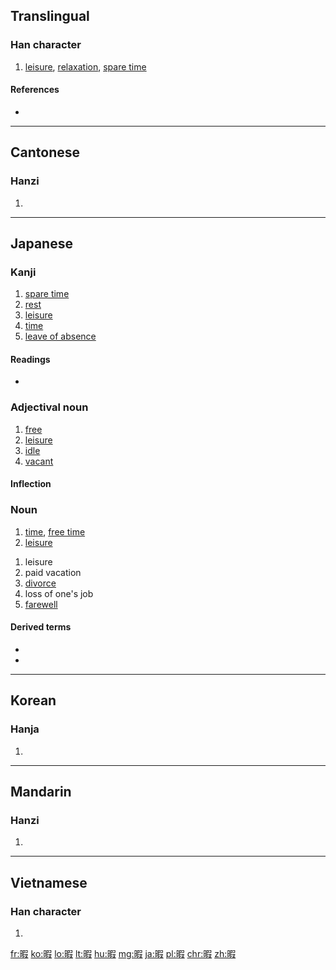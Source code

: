 ==Translingual==

===Han character===
{{Han char|rn=72|rad=日|as=09|sn=13|four=6704<sub>7</sub>|canj=日口尸水 (ARSE)|ids=⿰[[日]][[叚]]}}

# [[leisure]], [[relaxation]], [[spare time]]

====References====
* {{Han ref|kx=0497.360|dkj=14036|dj=0865.270|hdz=21527.020|uh=6687|ud=26247|bh=B776|bd=46966}}

----

==Cantonese==

===Hanzi===
{{yue-hanzi|jyut=haa6|y=ha6}}

# {{defn|lang=yue|sort=日09}}

----

==Japanese==

===Kanji===
{{ja-kanji|grade=c|rs=日09}}

# [[spare time]]
# [[rest]]
# [[leisure]]
# [[time]]
# [[leave of absence]]

====Readings====
* {{ja-readings|goon=[[げ]] (ge)|kanon=[[か]] (ka)|kun=[[ひま]] (hima), [[いとま]] (itoma)}}

===Adjectival noun===
{{ja-adj|infl=na|ひま}}

# [[free]]
# [[leisure]]
# [[idle]]
# [[vacant]]

====Inflection====
{{ja-na|ひま}}

===Noun===
{{ja-noun|ひま}}

# [[time]], [[free time]]
# [[leisure]]

{{ja-noun|いとま}}

# leisure
# paid vacation
# [[divorce]]
# loss of one's job
# [[farewell]]

====Derived terms====
* {{ja-r|暇人|ひまじん}}
* {{ja-r|暇を唾す|ひま を つばす}}

----

==Korean==

===Hanja===
{{ko-hanja|hangeul=가|eumhun=|rv=ga|mr=ka|y=ka}}

# {{defn|lang=ko|sort=日09}}

----

==Mandarin==

===Hanzi===
{{cmn-hanzi|pin=[[xiá]] ([[xia2]])|wg=hsia<sup>2</sup>}}

# {{defn|lang=cmn|sort=日09}}

----

==Vietnamese==

===Han character===
{{vi-hantu|[[hạ]], [[hả]], [[há]]|rs=日09}}

# {{defn|lang=vi|sort=日09}}

[[fr:暇]]
[[ko:暇]]
[[lo:暇]]
[[lt:暇]]
[[hu:暇]]
[[mg:暇]]
[[ja:暇]]
[[pl:暇]]
[[chr:暇]]
[[zh:暇]]